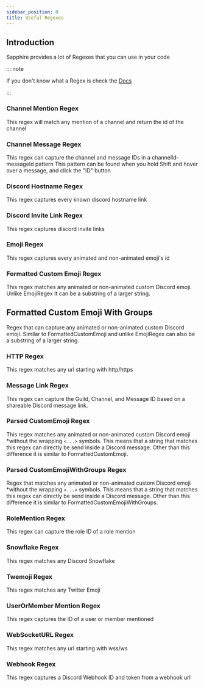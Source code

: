 ```yaml
---
sidebar_position: 0
title: Useful Regexes
---
```


## Introduction

Sapphire provides a lot of Regexes that you can use in your code

::: note

If you don't know what a Regex is check the
[Docs](https://developer.mozilla.org/en-US/docs/Web/JavaScript/Guide/Regular_Expressions)

:::

### Channel Mention Regex

This regex will match any mention of a channel and return the id of the channel

### Channel Message Regex

This regex can capture the channel and message IDs in a channelId-messageId pattern This pattern can be found when you
hold Shift and hover over a message, and click the "ID" button

### Discord Hostname Regex

This regex captures every known discord hostname link

### Discord Invite Link Regex

This regex captures discord invite links

### Emoji Regex

This regex captures every animated and non-animated emoji's id

### Formatted Custom Emoji Regex

This regex matches any animated or non-animated custom Discord emoji. Unlike EmojiRegex It can be a substring of a
larger string.

## Formatted Custom Emoji With Groups

Regex that can capture any animated or non-animated custom Discord emoji. Similar to FormattedCustomEmoji and unlike
EmojiRegex can also be a substring of a larger string.

### HTTP Regex

This regex matches any url starting with http/https

### Message Link Regex

This regex can capture the Guild, Channel, and Message ID based on a shareable Discord message link.

### Parsed CustomEmoji Regex

This regex matches any animated or non-animated custom Discord emoji \*without the wrapping `<...>` symbols. This means
that a string that matches this regex can directly be send inside a Discord message. Other than this difference it is
similar to FormattedCustomEmoji.

### Parsed CustomEmojiWithGroups Regex

Regex that matches any animated or non-animated custom Discord emoji \*without the wrapping `<...>` symbols. This means
that a string that matches this regex can directly be send inside a Discord message. Other than this difference it is
similar to FormattedCustomEmojiWithGroups.

### RoleMention Regex

This regex can capture the role ID of a role mention

### Snowflake Regex

This regex matches any Discord Snowflake

### Twemoji Regex

This regex matches any Twitter Emoji

### UserOrMember Mention Regex

This regex captures the ID of a user or member mentioned

### WebSocketURL Regex

This regex matches any url starting with wss/ws

### Webhook Regex

This regex captures a Discord Webhook ID and token from a webhook url
